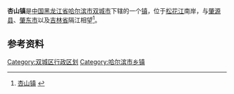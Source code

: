 {{中国乡级行政区
| 行政区全称 = 杏山镇
| 上级行政区 = [[黑龙江省|黑龙江省]][[哈尔滨市|哈尔滨市]][[双城市|双城市]]
| 行政区类别 = [[镇|镇]]
| LowerDivisions = 9个行政村
| 行政区划代码 = 230182108
| 总面积 = 153.23平方公里
| 户籍人口 = 2.84万人
| 常住人口 = 
| 行政区划 = 
| 官方网站 =
| 邮政编码 =150000
| 毗邻行政区 =
}}

'''杏山镇'''是[[中国|中国]][[黑龙江省|黑龙江省]][[哈尔滨市|哈尔滨市]][[双城市|双城市]]下辖的一个[[镇|镇]]，位于[[松花江|松花江]]南岸，与[[肇源县|肇源县]]、[[肇东市|肇东市]]以及[[吉林省|吉林省]]隔江相望<ref>[http://www.chinaquhua.cn/heilongjiang/ 杏山镇] {{webarchive|url=https://web.archive.org/web/20110822123644/http://www.chinaquhua.cn/heilongjiang/ |date=2011-08-22 }}</ref>。

==参考资料==
{{reflist}}

{{黑龙江省哈尔滨市双城市行政区划}}
{{黑龙江行政区划小作品}}

[[Category:双城区行政区划|Category:双城区行政区划]]
[[Category:哈尔滨市乡镇|Category:哈尔滨市乡镇]]